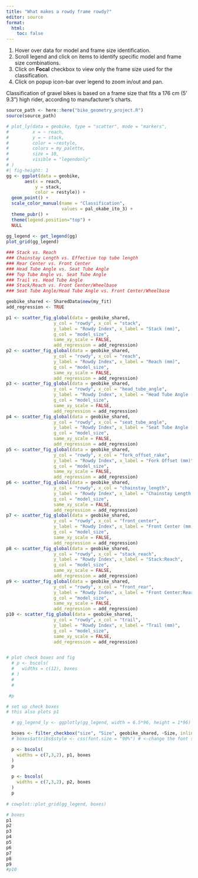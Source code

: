 ```yaml
---
title: "What makes a rowdy frame rowdy?"
editor: source
format:
  html:
    toc: false
---
```

::: {.callout-tip}
1. Hover over data for model and frame size identification.
2. Scroll legend and click on items to identify specific model and frame size combinations.
3. Click on **Focal** checkbox to view only the frame size used for the classification.
4. Click on popup icon-bar over legend to zoom in/out and pan.
:::

::: {.callout-note}
Classification of gravel bikes is based on a frame size that fits a 176 cm (5' 9.3") high rider, according to manufacturer's charts.
:::

```r
source_path <- here::here("bike_geometry_project.R")
source(source_path)
```

```r
# plot_ly(data = geobike, type = "scatter", mode = "markers",
#         x = ~ reach,
#         y = ~ stack,
#         color = ~restyle,
#         colors = my_palette,
#         size = 10,
#         visible = "legendonly"
# )
#| fig-height: 1
gg <- ggplot(data = geobike,
       aes(x = reach,
           y = stack,
           color = restyle)) +
  geom_point() +
  scale_color_manual(name = "Classification",
                     values = pal_okabe_ito_3) +
  theme_pubr() +
  theme(legend.position="top") +
  NULL
  
gg_legend <- get_legend(gg)
plot_grid(gg_legend)

```

```r

### Stack vs. Reach
### Chainstay Length vs. Effective top tube length
### Rear Center vs. Front Center
### Head Tube Angle vs. Seat Tube Angle
### Top Tube Angle vs. Seat Tube Angle
### Trail vs. Head Tube Angle
### Stack/Reach vs. Front Center/Wheelbase
### Seat Tube Angle/Head Tube Angle vs. Front Center/Wheelbase

```

```r

geobike_shared <- SharedData$new(my_fit)
add_regression <- TRUE

p1 <- scatter_fig_global(data = geobike_shared,
                  y_col = "rowdy", x_col = "stack",
                  y_label = "Rowdy Index", x_label = "Stack (mm)",
                  g_col = "model_size",
                  same_xy_scale = FALSE,
                  add_regression = add_regression)
p2 <- scatter_fig_global(data = geobike_shared,
                  y_col = "rowdy", x_col = "reach",
                  y_label = "Rowdy Index", x_label = "Reach (mm)",
                  g_col = "model_size",
                  same_xy_scale = FALSE,
                  add_regression = add_regression)
p3 <- scatter_fig_global(data = geobike_shared,
                  y_col = "rowdy", x_col = "head_tube_angle",
                  y_label = "Rowdy Index", x_label = "Head Tube Angle (°)",
                  g_col = "model_size",
                  same_xy_scale = FALSE,
                  add_regression = add_regression)
p4 <- scatter_fig_global(data = geobike_shared,
                  y_col = "rowdy", x_col = "seat_tube_angle",
                  y_label = "Rowdy Index", x_label = "Seat Tube Angle (°)",
                  g_col = "model_size",
                  same_xy_scale = FALSE,
                  add_regression = add_regression)
p5 <- scatter_fig_global(data = geobike_shared,
                  y_col = "rowdy", x_col = "fork_offset_rake",
                  y_label = "Rowdy Index", x_label = "Fork Offset (mm)",
                  g_col = "model_size",
                  same_xy_scale = FALSE,
                  add_regression = add_regression)
p6 <- scatter_fig_global(data = geobike_shared,
                  y_col = "rowdy", x_col = "chainstay_length",
                  y_label = "Rowdy Index", x_label = "Chainstay Length (mm)",
                  g_col = "model_size",
                  same_xy_scale = FALSE,
                  add_regression = add_regression)
p7 <- scatter_fig_global(data = geobike_shared,
                  y_col = "rowdy", x_col = "front_center",
                  y_label = "Rowdy Index", x_label = "Front Center (mm)",
                  g_col = "model_size",
                  same_xy_scale = FALSE,
                  add_regression = add_regression)
p8 <- scatter_fig_global(data = geobike_shared,
                  y_col = "rowdy", x_col = "stack_reach",
                  y_label = "Rowdy Index", x_label = "Stack:Reach",
                  g_col = "model_size",
                  same_xy_scale = FALSE,
                  add_regression = add_regression)
p9 <- scatter_fig_global(data = geobike_shared,
                  y_col = "rowdy", x_col = "front_rear",
                  y_label = "Rowdy Index", x_label = "Front Center:Rear Center",
                  g_col = "model_size",
                  same_xy_scale = FALSE,
                  add_regression = add_regression)
p10 <- scatter_fig_global(data = geobike_shared,
                  y_col = "rowdy", x_col = "trail",
                  y_label = "Rowdy Index", x_label = "Trail (mm)",
                  g_col = "model_size",
                  same_xy_scale = FALSE,
                  add_regression = add_regression)


# plot check boxes and fig
  # p <- bscols(
  #   widths = c(12), boxes
  # )
  # 
  # 

 #p
```


```r
# set up check boxes
# this also plots p1

  # gg_legend_ly <- ggplotly(gg_legend, width = 6.5*96, height = 1*96)

  boxes <- filter_checkbox("size", "Size", geobike_shared, ~Size, inline = FALSE)
  # boxes$attribs$style <- css(font.size = "90%") # <-change the font size

  p <- bscols(
    widths = c(7,3,2), p1, boxes
  )
  p

  p <- bscols(
    widths = c(7,3,2), p2, boxes
  )
  p
  
# cowplot::plot_grid(gg_legend, boxes)
```


```r
# boxes
p1
p2
p3
p4
p5
p6
p7
p8
p9
#p10

```


